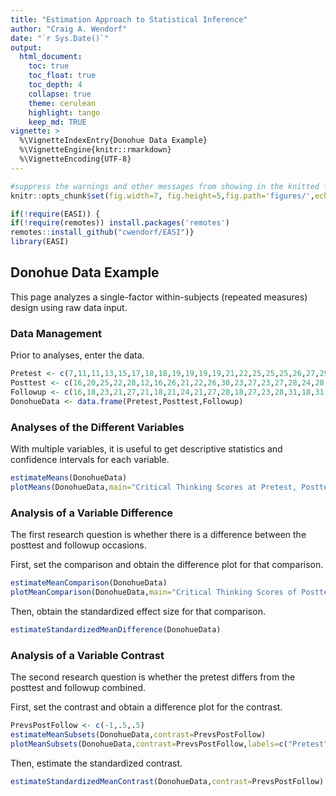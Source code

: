 ```yaml
---
title: "Estimation Approach to Statistical Inference"
author: "Craig A. Wendorf"
date: "`r Sys.Date()`"
output:
  html_document:
    toc: true
    toc_float: true
    toc_depth: 4
    collapse: true
    theme: cerulean
    highlight: tango
    keep_md: TRUE
vignette: >
  %\VignetteIndexEntry{Donohue Data Example}
  %\VignetteEngine{knitr::rmarkdown}
  %\VignetteEncoding{UTF-8}
---
```


```r
#suppress the warnings and other messages from showing in the knitted file.
knitr::opts_chunk$set(fig.width=7, fig.height=5,fig.path='figures/',echo=TRUE,warning=FALSE,message=FALSE)
```

```r
if(!require(EASI)) {
if(!require(remotes)) install.packages('remotes')
remotes::install_github("cwendorf/EASI")}
library(EASI)
```

## Donohue Data Example

This page analyzes a single-factor within-subjects (repeated measures) design using raw data input.

### Data Management

Prior to analyses, enter the data.

```r
Pretest <- c(7,11,11,13,15,17,18,18,19,19,19,19,21,22,25,25,25,26,27,29)
Posttest <- c(16,20,25,22,28,12,16,26,21,22,26,30,23,27,23,27,28,24,28,28)
Followup <- c(16,18,23,21,27,21,18,21,24,21,27,28,18,27,23,28,31,18,31,27)
DonohueData <- data.frame(Pretest,Posttest,Followup)
```

### Analyses of the Different Variables

With multiple variables, it is useful to get descriptive statistics and confidence intervals for each variable.

```r
estimateMeans(DonohueData)
plotMeans(DonohueData,main="Critical Thinking Scores at Pretest, Posttest, and Followup",ylab="Critical Thinking Score",ylim=c(0,30),values=FALSE)
```
 
### Analysis of a Variable Difference

The first research question is whether there is a difference between the posttest and followup occasions.

First, set the comparison and obtain the difference plot for that comparison.

```r
estimateMeanComparison(DonohueData)
plotMeanComparison(DonohueData,main="Critical Thinking Scores of Posttest vs Followup",ylab="Critical Thinking Score",ylim=c(0,30),values=FALSE)
```

Then, obtain the standardized effect size for that comparison.

```r
estimateStandardizedMeanDifference(DonohueData)
```

### Analysis of a Variable Contrast

The second research question is whether the pretest differs from the posttest and followup combined.

First, set the contrast and obtain a difference plot for the contrast.

```r
PrevsPostFollow <- c(-1,.5,.5)
estimateMeanSubsets(DonohueData,contrast=PrevsPostFollow)
plotMeanSubsets(DonohueData,contrast=PrevsPostFollow,labels=c("Pretest","Post&Follow"),main="Critical Thinking Scores of Prestest vs Posttest and Followup Combined",ylab="Critical Thinking Score",ylim=c(0,30),values=FALSE)
```

Then, estimate the standardized contrast.

```r
estimateStandardizedMeanContrast(DonohueData,contrast=PrevsPostFollow)
```
